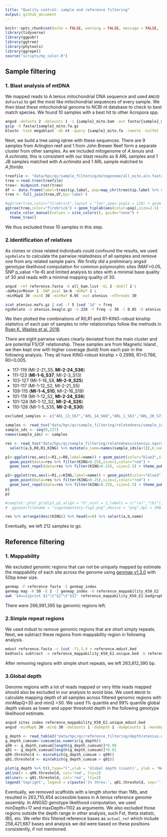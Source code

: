 ```yaml
---
title: "Quality control: sample and reference filtering"
output: github_document
---
```


```r
knitr::opts_chunk$set(echo = FALSE, warning = FALSE, message = FALSE, fig.retina = 2)
library(tidyverse)
library(ggpubr)
library(ggtree)
library(phytools)
library(ggrepel)
source("scripts/my_color.R")
```

## Sample filtering

### 1. Blast analysis of mtDNA
We mapped reads to A.tenius mitochondrial DNA sequence and used `ANGSD doFasta2` to get the most like mitochondrial sequences of every sample. We then blast these mitochondrial genome to NCBI nt database to check to best match species. We found 10 samples with a best hit to other Acropora spp.

```bash
angsd -dofasta 2 -doCounts 1 -i {sample}_mito.bam -out fasta/{sample}_mito
gzip -d fasta/{sample}_mito.fa.gz
blastn -task megablast -db nt -query {sample}_mito.fa -remote -outfmt  '6 qseqid sseqid pident mismatch gapopen evalue staxids sscinames scomnames sskingdoms stitle' -out {sample}.blast
```

Next, we build a tree using iqtree with these sequences. There are 9 samples from Arlington reef and 1 from John Brewer Reef form a separate cluster from other samples. As we included mitogenome of *A.tenuis* and *A.echinata*, this is consistent with our blast results as 8 ARL samples and 1 JB samples matched with *A.echinata* and 1 ARL sample matched to *A.florida*.

```r
treefile <- "data/hpc/qc/sample_filtering/mitogenome/all_mito.aln.fasta.treefile"
tree <-read.tree(treefile)
tree<- midpoint.root(tree) 
df <- data.frame(label=tree$tip.label, pop=map_chr(tree$tip.label %>% str_split("_|-"), first))
tree <- full_join(tree,df,by='label') 

#ggtree(tree,color="firebrick",layout = "fan",open.angle = 120) + geom_tiplab(aes(color=pop),size=2.5) + 
ggtree(tree,color="firebrick") + geom_tiplab(aes(color=pop),size=2.5) +
  scale_color_manual(values = site_colors(), guide="none") +
  theme_tree()
```

We thus excluded these 10 samples in this step.

### 2.Identification of relatives

As clones or close related individuals could confound the results, we used `ngsRelate` to calculate the pairwise relatedness of all samples and remove one from any related sample pairs. We firstly did a preliminary angsd genotype likelihood computation for common polymorphic sites (MAF>0.05, SNP p_value <1e-6) and limited analysis to sites with a minimal base quality of 30 and reads with a minimal mapping quality of 30.

```bash
angsd -ref reference.fasta -b all_bam.list -GL 2 -doGlf 2 \
-doMajorMinor 1 -SNP_pval 1e-6 -doMaf 1 \
-minMapQ 30 -minQ 30 -minMaf 0.05 -out atenius -nThreads 30

zcat atenius.mafs.gz | cut -f 5 |sed '1d' > freq
ngsRelate -G atenius.beagle.gz -n 228 -f freq -p 30 -l 0.05 -O atenius.ngsrelate.txt
```

We then plotted the combinations of R0,R1 and R1-KING-robust kinship statistics of each pair of samples to infer relationships follow the methods in [Ryan K. Waples et al. 2018](https://onlinelibrary.wiley.com/doi/10.1111/mec.14954).

There are eight pairwise values clearly deviated from the main cluster and are potential FS/OF relationship. These samples are from Magnetic Island , we then kept one with higher coverage (bold) from each pair in the following analysis. They all have KING-robust kinship > 0.2998, R1>0.766, R0<0.005.

 - 117-119 (MI-2-21_S5, **MI-2-24_S36**)
 - 111-123 (**MI-1-6_S37**, MI-2-3_S13)
 - 103-127 (MI-1-16_S8, **MI-2-9_S25**)
 - 101-117 (MI-1-12_S2, MI-2-21_S5)
 - 109-115 (**MI-1-4_S10**, MI-2-16_S19)
 - 101-119 (MI-1-12_S2, **MI-2-24_S36**)
 - 101-124 (MI-1-12_S2, **MI-2-4_S26**)
 - 110-126 (MI-1-5_S35, **MI-2-8_S30**)
 
```r
excluded_samples <- c("ARL_13_S67","ARL_14_S68","ARL_1_S61","ARL_20_S73","ARL_21_S74","ARL_22_S75","ARL_23_S76","ARL_3_S63","ARL_5_S65","JB_5_S5")

samples <- read_tsv("data/hpc/qc/sample_filtering/relatedness/sample_ids228.txt",col_names = F) %>% select(X1) %>% pull
sample_ids <- seq(0,227)
names(sample_ids) <- samples

res <- read_tsv("data/hpc/qc/sample_filtering/relatedness/atenius.ngsrelate.txt") %>% 
  select(a,b,R0,R1,KING) %>% mutate(a_name=names(sample_ids[a+1]),b_name=names(sample_ids[b+1]), type=ifelse(substr(a_name,1,3)==substr(b_name,1,3),"within","between"),name=paste(a_name,b_name,sep = " - ")) %>% filter(!a_name %in% excluded_samples,! b_name %in% excluded_samples)

p1<-ggplot(res,aes(x=R1,y=R0,label=name)) + geom_point(color="blue3",size=1)+
  geom_point(data=res %>% filter(KING>0.25),size=1,color="red") +
  geom_text_repel(data=res %>% filter(KING>0.25), size=2.5) + theme_pubr(base_size = 12)

p2<-ggplot(res,aes(x=R1,y=KING,label=name)) + geom_point(color="blue3",size=1) + 
  geom_point(data=res %>% filter(KING>0.25),size=1,color="red") +
  geom_text_repel(data=res %>% filter(KING>0.25), size=2.5) + theme_pubr(base_size = 12)
p1
p2

#cowplot::plot_grid(p1,p2,align = "h",ncol = 2,labels = c("(a)","(b)"),label_size = 12) %>% 
#  ggsave(filename = "supplementary-fig3.png",device = "png",dpi = 300,width = 6.8,height = 3)

res %>% arrange(desc(KING)) %>% head(n=8) %>% select(a,b,name)
```

Eventually, we left 212 samples to go.

## Reference filtering

### 1. Mappability

We excluded genomic regions that can not be uniquely mapped by estimate the mappability of each site across the genome using [genmap v1.3.0](https://github.com/cpockrandt/genmap) with 50bp kmer size.

```bash
genmap -F reference fasta -I genmap_index
genmap map -K 50 -E 2 -I genmap_index -O reference_mappability_K50_E2 -t -w -bg
awk '$4==1{print $1"\t"$2"\t"$3}' reference_mappability_K50_E2.bedgraph > reference_mappability_K50_E2.unique.bed
```

There were 266,991,395 bp genomic regions left.


### 2.Simple repeat regions

We used mdust to remove genomic regions that are short simply repeats. Next, we subtract these regions from mappability region in following analysis.

```bash
mdust reference.fasta -c |cut -f1,3,4 > reference.mdust.bed
bedtools subtract -a reference_mappability_K50_E2.unique.bed -b reference.mdust.bed > reference_mappability_K50_E2.unique_mdust.bed
```

After removing regions with simple short repeats, we left 263,812,390 bp.

### 3.Global depth

Genome regions with a lot of reads mapped or very little reads mapped should also be excluded in our analysis to avoid bias. We used `ANGSD` to calculate mapping depth of all samples across filtered genomic regions with minMapQ>30 and minQ >30. We used 1% quantile and 99% quantile global depth values as lower and upper threshold depth in the following genotype likelihood estimate.

```bash
angsd sites index reference_mappability_K50_E2.unique_mdust.bed
angsd -minMapQ 30 -minQ 30 -doCounts 1 -doDepth 1 -dumpCounts 1 -maxdepth 3000 -b ind215_bam.list -out atenius  -nThreads 20 -sites reference_mappability_K50_E2.unique_mdust.bed
```

```r
g_depth <- read_table2("data/hpc/qc/reference_filtering/depth/atenius.unique_mdust.ind212.depthGlobal", col_names = F, col_types = cols("X3002"=col_skip()))
g_depth_cumsum<-cumsum(as.numeric(g_depth))
q99 <- g_depth_cumsum[length(g_depth_cumsum)]*0.99
q01 <- g_depth_cumsum[length(g_depth_cumsum)]*0.01
q99.threshold <- min(which(g_depth_cumsum > q99))
q01.threshold <- min(which(g_depth_cumsum > q01))

plot(g_depth %>% t(),type="l",xlab = 'Global depth (count)', ylab = 'Number of sites')
abline(v = q99.threshold, col='red', lty=2)
abline(v = q01.threshold, col='red', lty=2)
legend('topright', legend = c(paste('1% thres:', q01.threshold, sep=''), paste('99% thres: ', q99.threshold, sep='')),  bty = "n")

```

Eventually, we removed scaffolds with a length shorter than 1Mb, and resulted in 263,710,454 accessible bases in A.tenius reference genome assembly. In ANGSD genotype likelihood computation, we used minDepth=17 and maxDepth=1102 as arguments. We also excluded those regions outside the depth range in other analysis, such Fst, theta statistc, IBS, etc. We refer this filtered reference bases as `actual_ref` which include 258,421,687 bases and analysis we did were based on these positions consistently, if not mentioned.